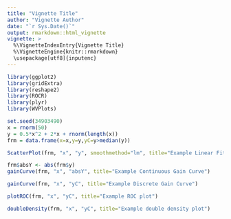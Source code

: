 ```yaml
---
title: "Vignette Title"
author: "Vignette Author"
date: "`r Sys.Date()`"
output: rmarkdown::html_vignette
vignette: >
  %\VignetteIndexEntry{Vignette Title}
  %\VignetteEngine{knitr::rmarkdown}
  \usepackage[utf8]{inputenc}
---
```



```r
library(ggplot2)
library(gridExtra)
library(reshape2)
library(ROCR)
library(plyr)
library(WVPlots)

set.seed(34903490)
x = rnorm(50)
y = 0.5*x^2 + 2*x + rnorm(length(x))
frm = data.frame(x=x,y=y,yC=y>median(y))
```

```r
ScatterPlot(frm, "x", "y", smoothmethod="lm", title="Example Linear Fit", annot_size=2)
```

```r
frm$absY <- abs(frm$y)
gainCurve(frm, "x", "absY", title="Example Continuous Gain Curve")
```

```r
gainCurve(frm, "x", "yC", title="Example Discrete Gain Curve")
```

```r
plotROC(frm, "x", "yC", title="Example ROC plot")
```

```r
doubleDensity(frm, "x", "yC", title="Example double density plot")
```


